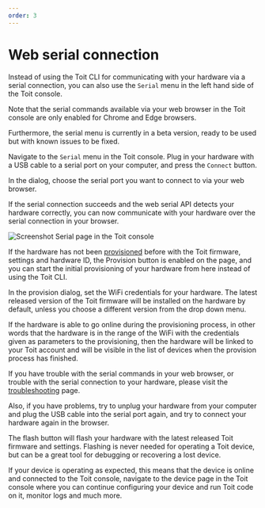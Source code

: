 ```yaml
---
order: 3
---
```



# Web serial connection

Instead of using the Toit CLI for communicating with your hardware via a serial connection, you can also use the
`Serial` menu in the left hand side of the Toit console.

<Note type="warning">

Note that the serial commands available via your web browser in the Toit console are only enabled for 
Chrome and Edge browsers. 

Furthermore, the serial menu is currently in a beta version, ready to be used but with known 
issues to be fixed.

</Note>

Navigate to the `Serial` menu in the Toit console. Plug in your hardware with a USB cable to a serial port on your computer,
and press the `Connect` button. 

In the dialog, choose the serial port you want to connect to via your web browser. 

If the serial connection succeeds and the web serial API detects your hardware correctly, you can now communicate with 
your hardware over the serial connection in your browser. 

<img src={Serial} alt="Screenshot Serial page in the Toit console" />

If the hardware has not been [provisioned](../provision) before with the Toit firmware, settings and hardware ID, the Provision button 
is enabled on the page, and you can start the initial provisioning of your hardware from here instead of using the Toit CLI.

In the provision dialog, set the WiFi credentials for your hardware. The latest released version of the Toit firmware will be installed on the 
hardware by default, unless you choose a different version from the drop down menu.

If the hardware is able to go online during the provisioning process, in other words that the hardware is in the range of the 
WiFi with the credentials given as parameters to the provisioning, then the hardware will be linked to your Toit account and will be visible in the list of devices
when the provision process has finished. 

<Note title="Trouble with web serial?">

If you have trouble with the serial commands in your web browser, or trouble with the serial connection to your hardware, 
please visit the [troubleshooting](../serialport) page. 

Also, if you have problems, try to unplug your hardware from your computer and plug the USB cable into the serial port again, 
and try to connect your hardware again in the browser.

</Note>

The flash button will flash your hardware with the latest released Toit firmware and settings. Flashing is never needed for operating
a Toit device, but can be a great tool for debugging or recovering a lost device. 

If your device is operating as expected, this means that the device is online and connected to the Toit console, 
navigate to the device page in the Toit console where you can continue configuring your device and run Toit code on it, 
monitor logs and much more. 
